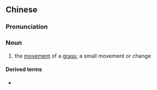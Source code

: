 {{also|草动}}
==Chinese==
{{zh-forms|s=草动}}

===Pronunciation===
{{zh-pron
|m=cǎodòng
|cat=n
}}

===Noun===
{{zh-noun}}

# the [[movement]] of a [[grass]]; a small movement or change

====Derived terms====
* {{zh-l|風吹草動}}